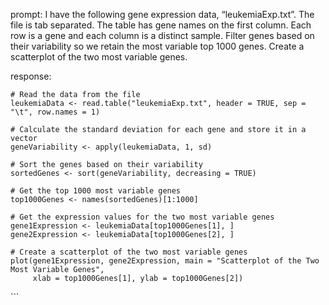 prompt:
I have the following gene expression data, "leukemiaExp.txt". The file is tab separated. The table has gene names on the first column. Each row is a gene and each column is a distinct sample. Filter genes based on their variability so we retain the most variable top 1000 genes. Create a scatterplot of the two most variable genes.

response:
```
# Read the data from the file
leukemiaData <- read.table("leukemiaExp.txt", header = TRUE, sep = "\t", row.names = 1)

# Calculate the standard deviation for each gene and store it in a vector
geneVariability <- apply(leukemiaData, 1, sd)

# Sort the genes based on their variability
sortedGenes <- sort(geneVariability, decreasing = TRUE)

# Get the top 1000 most variable genes
top1000Genes <- names(sortedGenes)[1:1000]

# Get the expression values for the two most variable genes
gene1Expression <- leukemiaData[top1000Genes[1], ]
gene2Expression <- leukemiaData[top1000Genes[2], ]

# Create a scatterplot of the two most variable genes
plot(gene1Expression, gene2Expression, main = "Scatterplot of the Two Most Variable Genes", 
     xlab = top1000Genes[1], ylab = top1000Genes[2])
```
```
